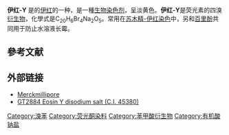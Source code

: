 {{chemref|time=2011-02-15T05:33:15+00:00 }}
{{chembox
| verifiedrevid = 396486464
|ImageFile=Eosin Y.svg
|ImageFile2=Eosin_Y_2.jpg
|ImageSize=
|IUPACName=2-(2,4,5,7-tetrabromo-6-oxido-3-oxo-3''H''-xanthen-9-yl)benzoate ''[in its deprotonated form]''
|OtherNames= C.I. 45380、曙红Y（水溶）、酸性红87
|Section1={{Chembox Identifiers
|  ChemSpiderID_Ref = {{chemspidercite|correct|chemspider}}
| ChemSpiderID = 10580
| UNII_Ref = {{fdacite|correct|FDA}}
| UNII = TDQ283MPCW
| InChI = 1/C20H8Br4O5.2Na/c21-11-5-9-13(7-3-1-2-4-8(7)20(27)28)10-6-12(22)17(26)15(24)19(10)29-18(9)14(23)16(11)25;;/h1-6,25H,(H,27,28);;/q;2*+1/p-2
| InChIKey = SEACYXSIPDVVMV-NUQVWONBAJ
| StdInChI = 1S/C20H8Br4O5.2Na/c21-11-5-9-13(7-3-1-2-4-8(7)20(27)28)10-6-12(22)17(26)15(24)19(10)29-18(9)14(23)16(11)25;;/h1-6,25H,(H,27,28);;/q;2*+1/p-2
| StdInChIKey = SEACYXSIPDVVMV-UHFFFAOYSA-L
| CASNo_Ref = {{cascite|correct|CAS}}
| CASNo=17372-87-1
|  PubChem=27020
|  SMILES = c1ccc(c(c1)c2c3cc(c(c(c3oc-4c(c(=O)c(cc24)Br)Br)Br)[O-])Br)C(=O)[O-].[Na+].[Na+]
|  MeSHName=Eosine+Yellowish-(YS)
  }}
|Section2={{Chembox Properties
|  Formula=C<sub>20</sub>H<sub>6</sub>Br<sub>4</sub>Na<sub>2</sub>O<sub>5</sub>
|  MolarMass=647.89
|  Appearance= 红色或橙棕色粉末
|  Density=
|  MeltingPt=
|  BoilingPt=
|  Solubility=
  }}
|Section3={{Chembox Hazards
|  MainHazards=
|  FlashPt=
|  Autoignition=
  }}
}}

'''伊红-Y''' 是的[[伊红|伊红]]的一种，是一種[[生物染色剂|生物染色剂]]，呈淡黄色。'''伊红-Y'''是荧光素的四溴[[衍生物|衍生物]]，化學式是C<sub>20</sub>H<sub>6</sub>Br<sub>4</sub>Na<sub>2</sub>O<sub>5</sub>。常用在[[苏木精-伊红染色|苏木精-伊红染色]]中，另和[[百里酚|百里酚]]共同用于防止水溶液长霉。

==參考文献==
{{reflist}}

==外部链接==
* [http://www.merckmillipore.com/TW/zh/product/Eosin-Y-yellowish-C.I.-45380,MDA_CHEM-115935 Merckmillipore] {{Wayback|url=http://www.merckmillipore.com/TW/zh/product/Eosin-Y-yellowish-C.I.-45380,MDA_CHEM-115935 |date=20210202115426 }}
* [https://www.glentham.com/en/products/product/GT2884/ GT2884 Eosin Y disodium salt (C.I. 45380)] {{Wayback|url=https://www.glentham.com/en/products/product/GT2884/ |date=20201025132436 }}

{{生物染色剂}}

[[Category:溴苯|Category:溴苯]]
[[Category:荧光酮染料|Category:荧光酮染料]]
[[Category:苯甲酸衍生物|Category:苯甲酸衍生物]]
[[Category:有机酸钠盐|Category:有机酸钠盐]]

{{stub}}